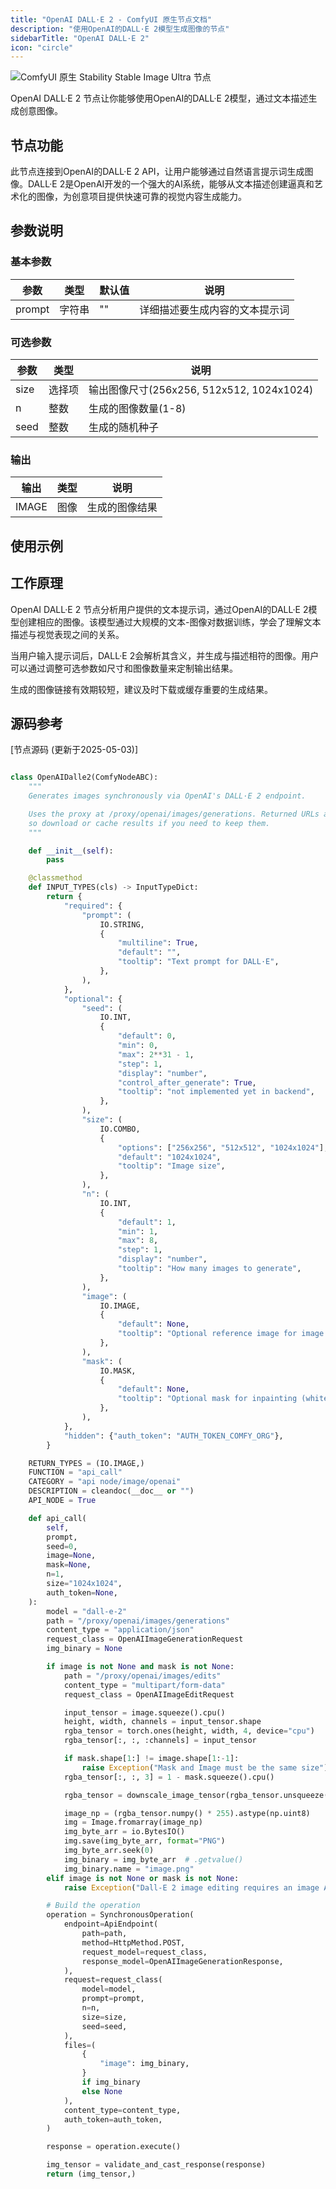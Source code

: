 ```yaml
---
title: "OpenAI DALL·E 2 - ComfyUI 原生节点文档"
description: "使用OpenAI的DALL·E 2模型生成图像的节点"
sidebarTitle: "OpenAI DALL·E 2"
icon: "circle"
---
```


![ComfyUI 原生 Stability Stable Image Ultra 节点](/images/built-in-nodes/api_nodes/openai/openai-dall-e-2.jpg)

OpenAI DALL·E 2 节点让你能够使用OpenAI的DALL·E 2模型，通过文本描述生成创意图像。

## 节点功能

此节点连接到OpenAI的DALL·E 2 API，让用户能够通过自然语言提示词生成图像。DALL·E 2是OpenAI开发的一个强大的AI系统，能够从文本描述创建逼真和艺术化的图像，为创意项目提供快速可靠的视觉内容生成能力。

## 参数说明

### 基本参数

| 参数 | 类型 | 默认值 | 说明 |
|-----|-----|-------|------|
| prompt | 字符串 | "" | 详细描述要生成内容的文本提示词 |

### 可选参数

| 参数 | 类型 | 说明 |
|-----|-----|------|
| size | 选择项 | 输出图像尺寸(256x256, 512x512, 1024x1024) |
| n | 整数 | 生成的图像数量(1-8) |
| seed | 整数 | 生成的随机种子 |

### 输出

| 输出 | 类型 | 说明 |
|-----|-----|------|
| IMAGE | 图像 | 生成的图像结果 |

## 使用示例



## 工作原理

OpenAI DALL·E 2 节点分析用户提供的文本提示词，通过OpenAI的DALL·E 2模型创建相应的图像。该模型通过大规模的文本-图像对数据训练，学会了理解文本描述与视觉表现之间的关系。

当用户输入提示词后，DALL·E 2会解析其含义，并生成与描述相符的图像。用户可以通过调整可选参数如尺寸和图像数量来定制输出结果。

生成的图像链接有效期较短，建议及时下载或缓存重要的生成结果。

## 源码参考

[节点源码 (更新于2025-05-03)]

```python

class OpenAIDalle2(ComfyNodeABC):
    """
    Generates images synchronously via OpenAI's DALL·E 2 endpoint.

    Uses the proxy at /proxy/openai/images/generations. Returned URLs are short‑lived,
    so download or cache results if you need to keep them.
    """

    def __init__(self):
        pass

    @classmethod
    def INPUT_TYPES(cls) -> InputTypeDict:
        return {
            "required": {
                "prompt": (
                    IO.STRING,
                    {
                        "multiline": True,
                        "default": "",
                        "tooltip": "Text prompt for DALL·E",
                    },
                ),
            },
            "optional": {
                "seed": (
                    IO.INT,
                    {
                        "default": 0,
                        "min": 0,
                        "max": 2**31 - 1,
                        "step": 1,
                        "display": "number",
                        "control_after_generate": True,
                        "tooltip": "not implemented yet in backend",
                    },
                ),
                "size": (
                    IO.COMBO,
                    {
                        "options": ["256x256", "512x512", "1024x1024"],
                        "default": "1024x1024",
                        "tooltip": "Image size",
                    },
                ),
                "n": (
                    IO.INT,
                    {
                        "default": 1,
                        "min": 1,
                        "max": 8,
                        "step": 1,
                        "display": "number",
                        "tooltip": "How many images to generate",
                    },
                ),
                "image": (
                    IO.IMAGE,
                    {
                        "default": None,
                        "tooltip": "Optional reference image for image editing.",
                    },
                ),
                "mask": (
                    IO.MASK,
                    {
                        "default": None,
                        "tooltip": "Optional mask for inpainting (white areas will be replaced)",
                    },
                ),
            },
            "hidden": {"auth_token": "AUTH_TOKEN_COMFY_ORG"},
        }

    RETURN_TYPES = (IO.IMAGE,)
    FUNCTION = "api_call"
    CATEGORY = "api node/image/openai"
    DESCRIPTION = cleandoc(__doc__ or "")
    API_NODE = True

    def api_call(
        self,
        prompt,
        seed=0,
        image=None,
        mask=None,
        n=1,
        size="1024x1024",
        auth_token=None,
    ):
        model = "dall-e-2"
        path = "/proxy/openai/images/generations"
        content_type = "application/json"
        request_class = OpenAIImageGenerationRequest
        img_binary = None

        if image is not None and mask is not None:
            path = "/proxy/openai/images/edits"
            content_type = "multipart/form-data"
            request_class = OpenAIImageEditRequest

            input_tensor = image.squeeze().cpu()
            height, width, channels = input_tensor.shape
            rgba_tensor = torch.ones(height, width, 4, device="cpu")
            rgba_tensor[:, :, :channels] = input_tensor

            if mask.shape[1:] != image.shape[1:-1]:
                raise Exception("Mask and Image must be the same size")
            rgba_tensor[:, :, 3] = 1 - mask.squeeze().cpu()

            rgba_tensor = downscale_image_tensor(rgba_tensor.unsqueeze(0)).squeeze()

            image_np = (rgba_tensor.numpy() * 255).astype(np.uint8)
            img = Image.fromarray(image_np)
            img_byte_arr = io.BytesIO()
            img.save(img_byte_arr, format="PNG")
            img_byte_arr.seek(0)
            img_binary = img_byte_arr  # .getvalue()
            img_binary.name = "image.png"
        elif image is not None or mask is not None:
            raise Exception("Dall-E 2 image editing requires an image AND a mask")

        # Build the operation
        operation = SynchronousOperation(
            endpoint=ApiEndpoint(
                path=path,
                method=HttpMethod.POST,
                request_model=request_class,
                response_model=OpenAIImageGenerationResponse,
            ),
            request=request_class(
                model=model,
                prompt=prompt,
                n=n,
                size=size,
                seed=seed,
            ),
            files=(
                {
                    "image": img_binary,
                }
                if img_binary
                else None
            ),
            content_type=content_type,
            auth_token=auth_token,
        )

        response = operation.execute()

        img_tensor = validate_and_cast_response(response)
        return (img_tensor,)
``` 